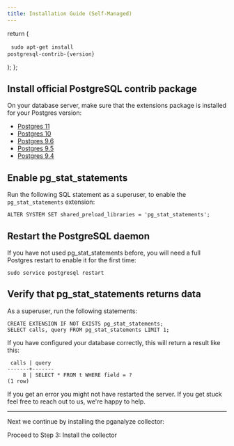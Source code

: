 ```yaml
---
title: Installation Guide (Self-Managed)
---
```


  return (
    <pre>
      <code>sudo apt-get install postgresql-contrib-{version}</code>
    </pre>
  );
};

## Install official PostgreSQL contrib package

On your database server, make sure that the extensions package is installed for your Postgres version:

<ul className="nav nav-tabs">
  <li className="nav-item">
    <a href="#pg11" data-toggle="tab" className="nav-link active">
      Postgres 11
    </a>
  </li>
  <li className="nav-item">
    <a href="#pg10" data-toggle="tab" className="nav-link">
      Postgres 10
    </a>
  </li>
  <li className="nav-item">
    <a href="#pg96" data-toggle="tab" className="nav-link">
      Postgres 9.6
    </a>
  </li>
  <li className="nav-item">
    <a href="#pg95" data-toggle="tab" className="nav-link">
      Postgres 9.5
    </a>
  </li>
  <li className="nav-item">
    <a href="#pg94" data-toggle="tab" className="nav-link">
      Postgres 9.4
    </a>
  </li>
</ul>

<div className="tab-content">
  <div className="tab-pane active" id="pg11">
    <AptInstallInstructions version="11" />
  </div>
  <div className="tab-pane" id="pg10">
    <AptInstallInstructions version="10" />
  </div>
  <div className="tab-pane" id="pg96">
    <AptInstallInstructions version="9.6" />
  </div>
  <div className="tab-pane" id="pg95">
    <AptInstallInstructions version="9.5" />
  </div>
  <div className="tab-pane" id="pg94">
    <AptInstallInstructions version="9.4" />
  </div>
</div>

## Enable pg_stat_statements

Run the following SQL statement as a superuser, to enable the `pg_stat_statements` extension:

```
ALTER SYSTEM SET shared_preload_libraries = 'pg_stat_statements';
```

## Restart the PostgreSQL daemon

If you have not used pg_stat_statements before, you will need a full Postgres restart to enable it for the first time:

```
sudo service postgresql restart
```

## Verify that pg_stat_statements returns data

As a superuser, run the following statements:

```
CREATE EXTENSION IF NOT EXISTS pg_stat_statements;
SELECT calls, query FROM pg_stat_statements LIMIT 1;
```

If you have configured your database correctly, this will return a result like this:

```
 calls | query
-------+-------
     8 | SELECT * FROM t WHERE field = ?
(1 row)
```

If you get an error you might not have restarted the server. If you get stuck feel free to reach out to us, we're happy to help.

---

Next we continue by installing the pganalyze collector:

<Link className="btn btn-success" to="03_install_the_collector_deb">
  Proceed to Step 3: Install the collector
</Link>
